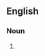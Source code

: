 {{also|rattraps}}

==English==

===Noun===
{{head|en|noun plural form}}

# {{plural of|rat trap|lang=en}}